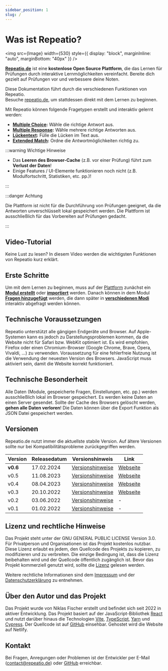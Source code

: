 ```yaml
---
sidebar_position: 1
slug: /
---
```



# Was ist Repeatio?

<img src={Image} width={530} style={{ display: "block", marginInline: "auto", marginBottom: "40px" }} />

**[Repeatio.de](https://repeatio.de)** ist eine **kostenlose Open Source Plattform**, die das Lernen für Prüfungen durch interaktive Lernmöglichkeiten vereinfacht.
Bereite dich gezielt auf Prüfungen vor und verbessere deine Noten.

Diese Dokumentation führt durch die verschiedenen Funktionen von Repeatio.  
Besuche [repeatio.de](https://repeatio.de), um stattdessen direkt mit dem Lernen zu beginnen.

Mit Repeatio können folgende Fragetypen erstellt und interaktiv gelernt werden:

- **[Multiple Choice](/question-types#multiple-choice):** Wähle die richtige Antwort aus.
- **[Multiple Response](/question-types#multiple-response):** Wähle mehrere richtige Antworten aus.
- **[Lückentext](/question-types#lückentext-gap-text):** Fülle die Lücken im Text aus.
- **[Extended Match](/question-types#erweiterte-zuordnungsaufgabe-extended-match):** Ordne die Antwortmöglichkeiten richtig zu.

:::warning Wichtige Hinweise

- Das **Leeren des Browser-Cache** (z.B. vor einer Prüfung) führt zum **Verlust der Daten**!
- Einige Features / UI-Elemente funktionieren noch nicht (z.B. Modulfortschritt, Statistiken, etc. pp.)!

:::

:::danger Achtung

Die Plattform ist nicht für die Durchführung von Prüfungen geeignet, da die Antworten unverschlüsselt lokal gespeichert werden. Die Plattform ist ausschließlich für das Vorbereiten auf Prüfungen gedacht.

:::

## Video-Tutorial

Keine Lust zu lesen? In diesem Video werden die wichtigsten Funktionen von Repeatio kurz erklärt.

<VideoTutorial />

## Erste Schritte

Um mit dem Lernen zu beginnen, muss auf der [Plattform](https://repeatio.de) zunächst ein **[Modul erstellt](./module/add-module#modul-erstellen)** oder **[importiert](/module/add-module#modul-importieren)** werden. Danach können in dem Modul **[Fragen hinzugefügt](./questions/add-question)** werden, die dann später in **[verschiedenen Modi](./modes)** interaktiv abgefragt werden können.

## Technische Voraussetzungen

Repeatio unterstützt alle gängigen Endgeräte und Browser. Auf Apple-Systemen kann es jedoch zu Darstellungsproblemen kommen, da die Website nicht für Safari bzw. WebKit optimiert ist. Es wird empfohlen, Firefox oder einen Chromium-Browser (Google Chrome, Brave, Opera, Vivaldi, ...) zu verwenden. Voraussetzung für eine fehlerfreie Nutzung ist die Verwendung der neuesten Version des Browsers. JavaScript muss aktiviert sein, damit die Website korrekt funktioniert.

## Technische Besonderheit

Alle Daten (Module, gespeicherte Fragen, Einstellungen, etc. pp.) werden ausschließlich lokal im Browser gespeichert. Es werden keine Daten an einen Server gesendet. Sollte der Cache des Browsers gelöscht werden, **gehen alle Daten verloren**! Die Daten können über die Export Funktion als JSON Datei gespeichert werden.

## Versionen

Repeatio.de nutzt immer die aktuellste stabile Version. Auf ältere Versionen sollte nur bei Kompatibilitätsprobleme zurückgegriffen werden.

<table>
  <thead>
    <tr>
      <th>Version</th>
      <th>Releasedatum</th>
      <th>Versionshinweis</th>
      <th>Link</th>
    </tr>
  </thead>
  <tbody>
    <tr>
      <td><b>v0.6</b></td>
      <td>17.02.2024</td>
      <td><a href="https://github.com/Rllyyy/repeatio/releases/tag/v0.6">Versionshinweise</a></td>
      <td><a href="https://repeatio.de">Webseite</a></td>
    </tr>
    <tr>
      <td>v0.5</td>
      <td>11.08.2023</td>
      <td><a href="https://github.com/Rllyyy/repeatio/releases/tag/v0.5">Versionshinweise</a></td>
      <td><a href="https://release-v0-5--repeatio.netlify.app/">Webseite</a></td>
    </tr>
    <tr>
      <td>v0.4</td>
      <td>08.04.2023</td>
      <td><a href="https://github.com/Rllyyy/repeatio/releases/tag/v0.4">Versionshinweise</a></td>
      <td><a href="https://release-v0-4--repeatio.netlify.app/">Webseite</a></td>
    </tr>
    <tr>
      <td>v0.3</td>
      <td>20.10.2022</td>
      <td><a href="https://github.com/Rllyyy/repeatio/releases/tag/v0.3">Versionshinweise</a></td>
      <td><a href="https://release-v0-3--repeatio.netlify.app/">Webseite</a></td>
    </tr>
    <tr>
      <td>v0.2</td>
      <td>03.06.2022</td>
      <td><a href="https://github.com/Rllyyy/repeatio/releases/tag/v0.2">Versionshinweise</a></td>
      <td>-</td>
    </tr>
    <tr>
      <td>v0.1</td>
      <td>01.02.2022</td>
      <td><a href="https://github.com/Rllyyy/repeatio/releases/tag/v0.1">Versionshinweise</a></td>
      <td>-</td>
    </tr>
  </tbody>

</table>

## Lizenz und rechtliche Hinweise

Das Projekt steht unter der GNU GENERAL PUBLIC LICENSE Version 3.0.
Für Privatperson und Organisationen ist das Projekt kostenlos nutzbar.
Diese Lizenz erlaubt es jedem, den Quellcode des Projekts zu kopieren, zu modifizieren und zu verbreiten. Die einzige Bedingung ist, dass die Lizenz beibehalten wird und der Quellcode öffentlich zugänglich ist. Bevor das Projekt kommerziell genutzt wird, sollte die [Lizenz](https://github.com/Rllyyy/repeatio/blob/main/LICENSE) gelesen werden.

Weitere rechtliche Informationen sind dem [Impressum](https://repeatio.de/legal-notice) und der [Datenschutzerklärung](https://repeatio.de/privacy) zu entnehmen.

## Über den Autor und das Projekt

Das Projekt wurde von Niklas Fischer erstellt und befindet sich seit 2022 in aktiver Entwicklung.
Das Projekt basiert auf der JavaScript-Bibliothek [React](https://react.dev/) und nutzt darüber hinaus die Technologien [Vite](https://vitejs.dev/), [TypeScript](https://www.typescriptlang.org/), [Yarn](https://yarnpkg.com/) und [Cypress](https://www.cypress.io/). Der Quellcode ist auf [GitHub](https://github.com/Rllyyy/repeatio) einsehbar. Gehostet wird die Website auf Netlify.

## Kontakt

Bei Fragen, Anregungen oder Problemen ist der Entwickler per E-Mail ([contact@repeatio.de](mailto:contact@repeatio.de)) oder [GitHub](https://github.com/Rllyyy/repeatio) erreichbar.
